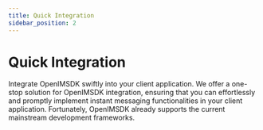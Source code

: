 ```yaml
---
title: Quick Integration
sidebar_position: 2
---
```


# Quick Integration

Integrate OpenIMSDK swiftly into your client application. We offer a one-stop solution for OpenIMSDK integration, ensuring that you can effortlessly and promptly implement instant messaging functionalities in your client application. Fortunately, OpenIMSDK already supports the current mainstream development frameworks.

<CardSection id="Integrated">

 <Card
    title="iOS"
    to="/sdks/quickstart/ios"
  />
  <Card
    title="Android"
    to="/sdks/quickstart/android"
  />
 
  <Card
    title="Flutter"
    to="/sdks/quickstart/flutter"
  />
  <Card
    title="React Native"
    to="/sdks/quickstart/reactNative"
  />
 
  <Card
    title="Browser"
    to="/sdks/quickstart/browser"
  />
   <Card
    title="uni-app"
    to="/sdks/quickstart/uniapp"
  />
  <Card
    title="Mini Program"
    to="/sdks/quickstart/miniProgram"
  />
</CardSection>